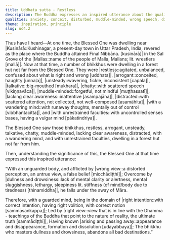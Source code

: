 ```yaml
---
title: Uddhata sutta - Restless
description: The Buddha expresses an inspired utterance about the qualities of a person who falls under the sway of Māra and of one who overcomes all bad destinations.
qualities: anxiety, conceit, disturbed, muddle-minded, wrong speech, distraction, non-restraint, wrong view, dullness, drowsiness, self-control, right view, right intention
theme: inspiration, principle
slug: ud4.2
---
```


Thus have I heard—At one time, the Blessed One was dwelling near |Kusinārā::Kushinagar, a present-day town in Uttar Pradesh, India, revered as the place where the Buddha attained Final Nibbāna. [kusinārā]| in the Sal Grove of the |Mallas::name of the people of Malla, Mallans; lit. wrestlers [mallā]|. Now at that time, a number of bhikkhus were dwelling in a forest hut not far from the Blessed One. They were |restless::agitated, unbalanced, confused about what is right and wrong [uddhata]|, |arrogant::conceited, haughty [unnaḷa]|, |unsteady::wavering, fickle, inconsistent [capala]|, |talkative::big-mouthed [mukhara]|, |chatty::with scattered speech [vikiṇṇavāca]|, |muddle-minded::forgetful, not mindful [muṭṭhassatī]|, |lacking clear awareness::inattentive [asampajāna]|, |distracted::with scattered attention, not collected, not well-composed [asamāhita]|, |with a wandering mind::with runaway thoughts, mentally out of control [vibbhantacitta]|, and |with unrestrained faculties::with uncontrolled senses bases, having a vulgar mind [pākatindriya]|.

The Blessed One saw those bhikkhus, restless, arrogant, unsteady, talkative, chatty, muddle-minded, lacking clear awareness, distracted, with a wandering mind, and with unrestrained faculties, dwelling in a forest hut not far from him.

Then, understanding the significance of this, the Blessed One at that time expressed this inspired utterance:

“With an unguarded body,
and afflicted by |wrong view::a distorted perception, an untrue view, a false belief [micchādiṭṭhi]|;
Overcome by |dullness and drowsiness::lack of mental clarity or alertness, mental sluggishness, lethargy, sleepiness lit. stiffness (of mind/body due to tiredness) [thinamiddha]|,
he falls under the sway of Māra.

Therefore, with a guarded mind,
being in the domain of |right intention::with correct intention, having right volition, with correct notion [sammāsaṅkappa]|;
Led by |right view::view that is in line with the Dhamma - teachings of the Buddha that point to the nature of reality, the ultimate truth [sammādiṭṭhi]|,
Having known |arising and passing away::appearance and disappearance, formation and dissolution [udayabbaya]|;
The bhikkhu who masters dullness and drowsiness,
abandons all bad destinations.”